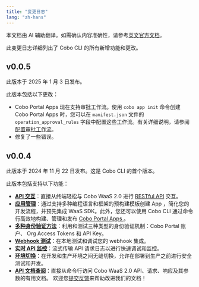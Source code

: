 ```yaml
---
title: "变更日志"
lang: "zh-hans"
---
```

<Note>本文档由 AI 辅助翻译。如需确认内容准确性，请参考[英文官方文档](https://www.cobo.com/developers/v2/guides/overview/introduction)。</Note>


此变更日志详细列出了 Cobo CLI 的所有新增功能和更改。

## v0.0.5

此版本于 2025 年 1 月 3 日发布。

此版本包括以下更改：
- Cobo Portal Apps 现在支持审批工作流。使用 `cobo app init` 命令创建 Cobo Portal Apps 时，您可以在 `manifest.json` 文件的 `operation_approval_rules` 字段中配置这些工作流。有关详细说明，请参阅 [配置审批工作流](/v2_cn/apps/configure-workflow)。
- 修复了一些错误。

## v0.0.4

此版本于 2024 年 11 月 22 日发布。这是 Cobo CLI 的首个版本。

此版本包括支持以下功能：
- **[API 交互](/v2_cn/developer-tools/cobo-cli/get-requests)**：直接从终端轻松与 Cobo WaaS 2.0 进行 [RESTful API](/v2/api-references/playground) 交互。
- **[应用管理](/v2_cn/developer-tools/cobo-cli/app-init)**：通过支持多种编程语言和框架的预构建模板创建 App ，简化您的开发流程，并预先集成 WaaS SDK。此外，您还可以使用 Cobo CLI 通过命令行高效地构建、管理和发布 [Cobo Portal Apps ](/v2_cn/apps/introduction)。
- **[多种身份验证方法](/v2_cn/developer-tools/cobo-cli/login-and-authentication)**：利用和测试三种类型的身份验证机制：Cobo Portal 账户、 Org Access Tokens 和 API Key。
- **[Webhook 测试](/v2_cn/developer-tools/cobo-cli/listen-and-forward-events)**：在本地测试和调试您的 webhook 集成。
- **[实时 API 监控](/v2_cn/developer-tools/cobo-cli/real-time-logs)**：流式传输 API 请求日志以进行快速调试和监控。
- **[环境切换](/v2_cn/developer-tools/cobo-cli/global-options#environment-selection-e-env)**：在开发和生产环境之间无缝切换，允许在部署到生产之前进行安全测试和开发。
- **[API 文档查阅](/v2_cn/developer-tools/cobo-cli/api-documentation)**：直接从命令行访问 Cobo WaaS 2.0 API、请求、响应及其参数的有用文档。
<Tip>欢迎您[提交反馈](https://forms.zohopublic.com/cobo/form/DocumentFeedbackForm/formperma/QvLOhxJv1_JMsJ-1dleZ8Itb_7rzN-LtgvsDdxosoVI)来帮助改进我们的文档！</Tip>